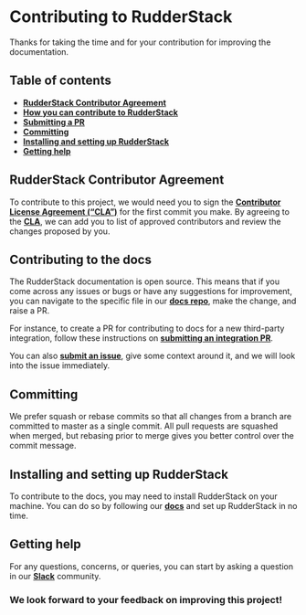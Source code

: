# Contributing to RudderStack

Thanks for taking the time and for your contribution for improving the documentation.

## Table of contents

- [**RudderStack Contributor Agreement**](#rudderstack-contributor-agreement)
- [**How you can contribute to RudderStack**](#how-you-can-contribute-to-rudderstack)
- [**Submitting a PR**](#submitting-a-pull-request)
- [**Committing**](#committing)
- [**Installing and setting up RudderStack**](#installing-and-setting-up-rudderstack)
- [**Getting help**](#getting-help)

## RudderStack Contributor Agreement

To contribute to this project, we would need you to sign the [**Contributor License Agreement (“CLA”)**](https://rudderlabs.wufoo.com/forms/rudderlabs-contributor-license-agreement) for the first commit you make. By agreeing to the [**CLA**](https://rudderlabs.wufoo.com/forms/rudderlabs-contributor-license-agreement), 
we can add you to list of approved contributors and review the changes proposed by you.

## Contributing to the docs

The RudderStack documentation is open source. This means that if you come across any issues or bugs or have any suggestions for improvement, you can navigate to the specific file in our [**docs repo**](https://github.com/rudderlabs/rudderstack-docs), make the change, and raise a PR.

For instance, to create a PR for contributing to docs for a new third-party integration, follow these instructions on [**submitting an integration PR**](https://docs.rudderstack.com/user-guides/how-to-guides/how-to-submit-an-integration-pull-request).

You can also [**submit an issue**](https://github.com/rudderlabs/rudder-server/issues/new), give some context around it, and we will look into the issue immediately.

## Committing

We prefer squash or rebase commits so that all changes from a branch are committed to master as a single commit. All pull requests are squashed when merged, but rebasing prior to merge gives you better control over the commit message.

## Installing and setting up RudderStack

To contribute to the docs, you may need to install RudderStack on your machine. You can do so by following our [**docs**](https://docs.rudderstack.com/rudderstack-open-source/installing-and-setting-up-rudderstack) and set up RudderStack in no time.

## Getting help

For any questions, concerns, or queries, you can start by asking a question in our [**Slack**](https://rudderstack.com/join-rudderstack-slack-community/) community.

### We look forward to your feedback on improving this project!


